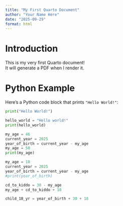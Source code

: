 ```yaml
---
title: "My First Quarto Document"
author: "Your Name Here"
date: "2025-09-29"
format: html
---
```


# Introduction

This is my very first Quarto document!\
It will generate a PDF when I render it.

# Python Example

Here’s a Python code block that prints `"Hello World!"`:

``` python
print("Hello World!")
```

```python
hello_world = "Hello world!"
print(hello_world)
```

```python
my_age = 46
current_year = 2025
year_of_birth = current_year - my_age
my_age = 50
print(my_age)
```

```python
my_age = 18
current_year = 2025
year_of_birth = current_year - my_age
#print(year_of_birth)

cd_to_kiddo = 30 - my_age
my_age + cd_to_kiddo + 18

child_18_yr = year_of_birth + 30 + 18

```
